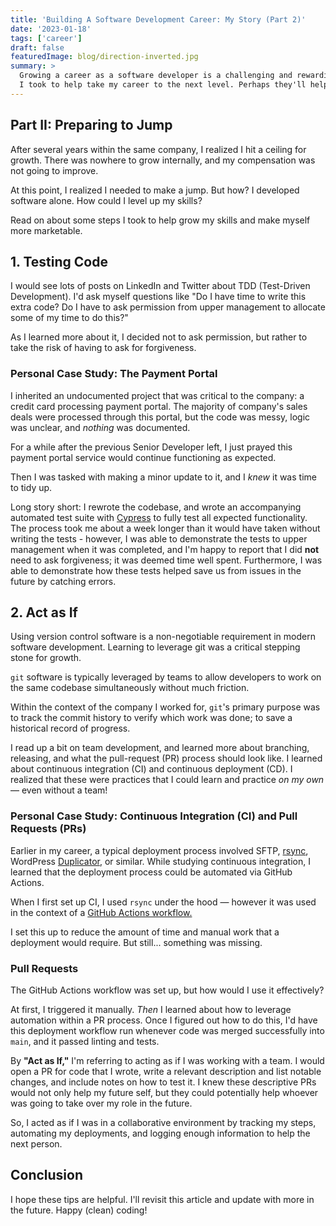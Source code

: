```yaml
---
title: 'Building A Software Development Career: My Story (Part 2)'
date: '2023-01-18'
tags: ['career']
draft: false
featuredImage: blog/direction-inverted.jpg
summary: >
  Growing a career as a software developer is a challenging and rewarding effort. Here's some steps
  I took to help take my career to the next level. Perhaps they'll help you also.
---
```


## Part II: Preparing to Jump

After several years within the same company, I realized I hit a ceiling for growth. There was
nowhere to grow internally, and my compensation was not going to improve.

At this point, I realized I needed to make a jump. But how? I developed software alone. How could I
level up my skills?

Read on about some steps I took to help grow my skills and make myself more marketable.

## 1. Testing Code

I would see lots of posts on LinkedIn and Twitter about TDD (Test-Driven Development). I'd ask
myself questions like "Do I have time to write this extra code? Do I have to ask permission from
upper management to allocate some of my time to do this?"

As I learned more about it, I decided not to ask permission, but rather to take the risk of having
to ask for forgiveness.

<Aside>

### Personal Case Study: The Payment Portal

I inherited an undocumented project that was critical to the company: a credit card processing
payment portal. The majority of company's sales deals were processed through this portal, but the
code was messy, logic was unclear, and _nothing_ was documented.

For a while after the previous Senior Developer left, I just prayed this payment portal service
would continue functioning as expected.

Then I was tasked with making a minor update to it, and I _knew_ it was time to tidy up.

Long story short: I rewrote the codebase, and wrote an accompanying automated test suite with
[Cypress](https://github.com/cypress-io/cypress) to fully test all expected functionality. The
process took me about a week longer than it would have taken without writing the tests - however, I
was able to demonstrate the tests to upper management when it was completed, and I'm happy to report
that I did **not** need to ask forgiveness; it was deemed time well spent. Furthermore, I was able
to demonstrate how these tests helped save us from issues in the future by catching errors.

</Aside>

## 2. Act as If

Using version control software is a non-negotiable requirement in modern software development.
Learning to leverage git was a critical stepping stone for growth.

`git` software is typically leveraged by teams to allow developers to work on the same codebase
simultaneously without much friction.

Within the context of the company I worked for, `git`'s primary purpose was to track the commit
history to verify which work was done; to save a historical record of progress.

I read up a bit on team development, and learned more about branching, releasing, and what the
pull-request (PR) process should look like. I learned about continuous integration (CI) and
continuous deployment (CD). I realized that these were practices that I could learn and practice _on
my own_ &mdash; even without a team!

<Aside>

### Personal Case Study: Continuous Integration (CI) and Pull Requests (PRs)

Earlier in my career, a typical deployment process involved SFTP,
[rsync](https://linux.die.net/man/1/rsync), WordPress
[Duplicator](https://wordpress.org/plugins/duplicator/), or similar. While studying continuous
integration, I learned that the deployment process could be automated via GitHub Actions.

When I first set up CI, I used `rsync` under the hood &mdash; however it was used in the context of
a [GitHub Actions workflow.](https://gist.github.com/missionmike/a21d92370e92dd129fb2be8bd4ab3015)

I set this up to reduce the amount of time and manual work that a deployment would require. But
still... something was missing.

### Pull Requests

The GitHub Actions workflow was set up, but how would I use it effectively?

At first, I triggered it manually. _Then_ I learned about how to leverage automation within a PR
process. Once I figured out how to do this, I'd have this deployment workflow run whenever code was
merged successfully into `main`, and it passed linting and tests.

By **"Act as If,"** I'm referring to acting as if I was working with a team. I would open a PR for
code that I wrote, write a relevant description and list notable changes, and include notes on how
to test it. I knew these descriptive PRs would not only help my future self, but they could
potentially help whoever was going to take over my role in the future.

So, I acted as if I was in a collaborative environment by tracking my steps, automating my
deployments, and logging enough information to help the next person.

</Aside>

## Conclusion

I hope these tips are helpful. I'll revisit this article and update with more in the future. Happy
(clean) coding!
